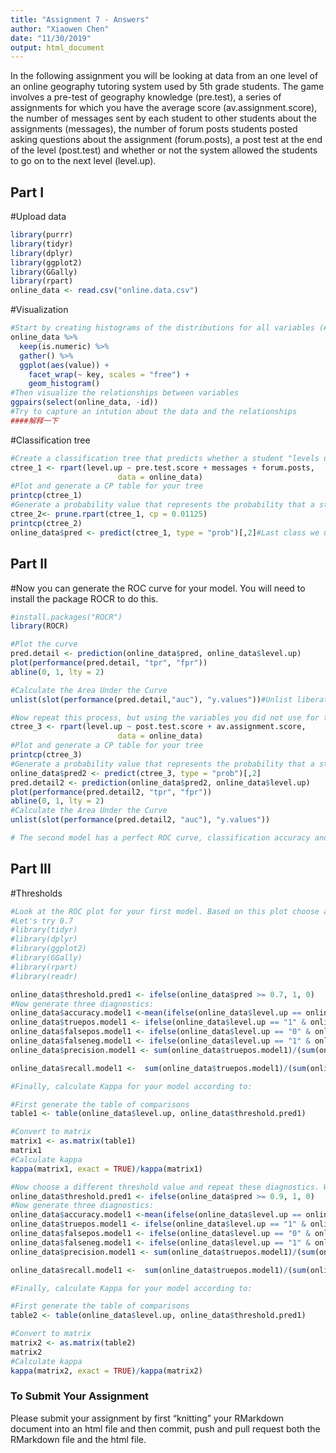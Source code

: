 ```yaml
---
title: "Assignment 7 - Answers"
author: "Xiaowen Chen"
date: "11/30/2019"
output: html_document
---
```


In the following assignment you will be looking at data from an one level of an online geography tutoring system used by 5th grade students. The game involves a pre-test of geography knowledge (pre.test), a series of assignments for which you have the average score (av.assignment.score),  the number of messages sent by each student to other students about the assignments (messages), the number of forum posts students posted asking questions about the assignment (forum.posts), a post test at the end of the level (post.test) and whether or not the system allowed the students to go on to the next level (level.up).  

## Part I

#Upload data
```r
library(purrr)
library(tidyr)
library(dplyr)
library(ggplot2)
library(GGally)
library(rpart)
online_data <- read.csv("online.data.csv")
```

#Visualization 
```r
#Start by creating histograms of the distributions for all variables (#HINT: look up "facet" in the ggplot documentation)
online_data %>%
  keep(is.numeric) %>% 
  gather() %>% 
  ggplot(aes(value)) +
    facet_wrap(~ key, scales = "free") +
    geom_histogram()
#Then visualize the relationships between variables
ggpairs(select(online_data, -id))
#Try to capture an intution about the data and the relationships
####解释一下
```
#Classification tree
```r
#Create a classification tree that predicts whether a student "levels up" in the online course using three variables of your choice (As we did last time, set all controls to their minimums)
ctree_1 <- rpart(level.up ~ pre.test.score + messages + forum.posts,
                        data = online_data)
#Plot and generate a CP table for your tree 
printcp(ctree_1)
#Generate a probability value that represents the probability that a student levels up based your classification tree 
ctree_2<- prune.rpart(ctree_1, cp = 0.01125)
printcp(ctree_2)
online_data$pred <- predict(ctree_1, type = "prob")[,2]#Last class we used type = "class" which predicted the classification for us, this time we are using type = "prob" to see the probability that our classififcation is based on.
```
## Part II
#Now you can generate the ROC curve for your model. You will need to install the package ROCR to do this.
```r
#install.packages("ROCR")
library(ROCR)

#Plot the curve
pred.detail <- prediction(online_data$pred, online_data$level.up) 
plot(performance(pred.detail, "tpr", "fpr"))
abline(0, 1, lty = 2)

#Calculate the Area Under the Curve
unlist(slot(performance(pred.detail,"auc"), "y.values"))#Unlist liberates the AUC value from the "performance" object created by ROCR

#Now repeat this process, but using the variables you did not use for the previous model and compare the plots & results of your two models. Which one do you think was the better model? Why?
ctree_3 <- rpart(level.up ~ post.test.score + av.assignment.score,
                        data = online_data)
#Plot and generate a CP table for your tree 
printcp(ctree_3)
#Generate a probability value that represents the probability that a student levels up based your classification tree 
online_data$pred2 <- predict(ctree_3, type = "prob")[,2]
pred.detail2 <- prediction(online_data$pred2, online_data$level.up)
plot(performance(pred.detail2, "tpr", "fpr"))
abline(0, 1, lty = 2)
#Calculate the Area Under the Curve
unlist(slot(performance(pred.detail2, "auc"), "y.values"))

# The second model has a perfect ROC curve, classification accuracy and 10 fold CV error.

```
## Part III
#Thresholds
```r
#Look at the ROC plot for your first model. Based on this plot choose a probability threshold that balances capturing the most correct predictions against false positives. Then generate a new variable in your data set that classifies each student according to your chosen threshold.
#Let's try 0.7 
#library(tidyr)
#library(dplyr)
#library(ggplot2)
#library(GGally)
#library(rpart)
#library(readr)

online_data$threshold.pred1 <- ifelse(online_data$pred >= 0.7, 1, 0)
#Now generate three diagnostics:
online_data$accuracy.model1 <-mean(ifelse(online_data$level.up == online_data$threshold.pred1, 1, 0))
online_data$truepos.model1 <- ifelse(online_data$level.up == "1" & online_data$threshold.pred1 == "1", 1, 0)
online_data$falsepos.model1 <- ifelse(online_data$level.up == "0" & online_data$threshold.pred1 == "1", 1,0)
online_data$falseneg.model1 <- ifelse(online_data$level.up == "1" & online_data$threshold.pred1 == "0", 1,0)
online_data$precision.model1 <- sum(online_data$truepos.model1)/(sum(online_data$truepos.model1) + sum(online_data$falsepos.model1))

online_data$recall.model1 <-  sum(online_data$truepos.model1)/(sum(online_data$truepos.model1) + sum(online_data$falseneg.model1))

#Finally, calculate Kappa for your model according to:

#First generate the table of comparisons
table1 <- table(online_data$level.up, online_data$threshold.pred1)

#Convert to matrix
matrix1 <- as.matrix(table1)
matrix1
#Calculate kappa
kappa(matrix1, exact = TRUE)/kappa(matrix1)

#Now choose a different threshold value and repeat these diagnostics. What conclusions can you draw about your two thresholds?
online_data$threshold.pred1 <- ifelse(online_data$pred >= 0.9, 1, 0)
#Now generate three diagnostics:
online_data$accuracy.model1 <-mean(ifelse(online_data$level.up == online_data$threshold.pred1, 1, 0))
online_data$truepos.model1 <- ifelse(online_data$level.up == "1" & online_data$threshold.pred1 == "1", 1, 0)
online_data$falsepos.model1 <- ifelse(online_data$level.up == "0" & online_data$threshold.pred1 == "1", 1,0)
online_data$falseneg.model1 <- ifelse(online_data$level.up == "1" & online_data$threshold.pred1 == "0", 1,0)
online_data$precision.model1 <- sum(online_data$truepos.model1)/(sum(online_data$truepos.model1) + sum(online_data$falsepos.model1))

online_data$recall.model1 <-  sum(online_data$truepos.model1)/(sum(online_data$truepos.model1) + sum(online_data$falseneg.model1))

#Finally, calculate Kappa for your model according to:

#First generate the table of comparisons
table2 <- table(online_data$level.up, online_data$threshold.pred1)

#Convert to matrix
matrix2 <- as.matrix(table2)
matrix2
#Calculate kappa
kappa(matrix2, exact = TRUE)/kappa(matrix2)

```

### To Submit Your Assignment

Please submit your assignment by first "knitting" your RMarkdown document into an html file and then commit, push and pull request both the RMarkdown file and the html file.

